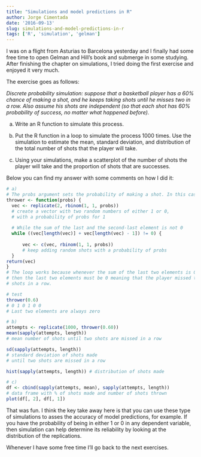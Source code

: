 ```yaml
---
title: "Simulations and model predictions in R"
author: Jorge Cimentada
date: '2016-09-13'
slug: simulations-and-model-predictions-in-r
tags: ['R', 'simulation', 'gelman']
---
```


I was on a flight from Asturias to Barcelona yesterday and I finally had some free time to open Gelman and Hill's book and submerge in some studying. After finishing the chapter on simulations, I tried doing the first exercise and enjoyed it very much.

The exercise goes as follows:

_Discrete probability simulation: suppose that a basketball player has a 60% chance of making a shot, and he keeps taking shots until he misses two in a row. Also assume his shots are independent (so that each shot has 60% probability of success, no matter what happened before)._

(a) Write an R function to simulate this process.

(b) Put the R function in a loop to simulate the process 1000 times. Use the simulation to estimate the mean, standard deviation, and distribution of the total number of shots that the player will take.

(c) Using your simulations, make a scatterplot of the number of shots the player will take and the proportion of shots that are successes.

Below you can find my answer with some comments on how I did it:

```r
# a)
# The probs argument sets the probability of making a shot. In this case it'll be 0.60
thrower <- function(probs) {
  vec <- replicate(2, rbinom(1, 1, probs)) 
  # create a vector with two random numbers of either 1 or 0,
  # with a probability of probs for 1
  
  # While the sum of the last and the second-last element is not 0
  while ((vec[length(vec)] + vec[length(vec) - 1]) != 0) { 
    
      vec <- c(vec, rbinom(1, 1, probs))
      # keep adding random shots with a probability of probs
  }
return(vec)
}
# The loop works because whenever the sum of the last two elements is 0,
# then the last two elements must be 0 meaning that the player missed two
# shots in a row.
```

```r
# test
thrower(0.6)
# 0 1 0 1 0 0
# Last two elements are always zero
```

```r
# b)
attempts <- replicate(1000, thrower(0.60))
mean(sapply(attempts, length)) 
# mean number of shots until two shots are missed in a row
```

```r
sd(sapply(attempts, length)) 
# standard deviation of shots made
# until two shots are missed in a row
```

```r
hist(sapply(attempts, length)) # distribution of shots made
```

```r
# c)
df <- cbind(sapply(attempts, mean), sapply(attempts, length)) 
# data frame with % of shots made and number of shots thrown
plot(df[, 2], df[, 1])
```

That was fun. I think the key take away here is that you can use these type of simulations to asses the accuracy of model predictions, for example. If you have the probability of being in either 1 or 0 in any dependent variable, then simulation can help determine its reliability by looking at the distribution of the replications.

Whenever I have some free time I'll go back to the next exercises.
